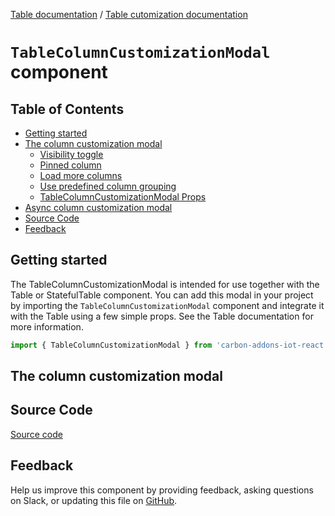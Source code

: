 [Table documentation](/docs/1-watson-iot-table--playground) / [Table cutomization documentation](/docs/1-watson-iot-table-column-customization--playground)

# `TableColumnCustomizationModal` component

## Table of Contents

- [Getting started](#getting-started)
- [The column customization modal](#the-column-customization-modal)
  - [Visibility toggle](#visibility-toggle)
  - [Pinned column](#pinned-column)
  - [Load more columns](#load-more-columns)
  - [Use predefined column grouping](#use-predefined-column-grouping)
  - [TableColumnCustomizationModal Props](#tablecolumncustomizationmodal-props)
- [Async column customization modal](#async-column-customization-modal)
- [Source Code](#source-code)
- [Feedback](#feedback)

## Getting started

The TableColumnCustomizationModal is intended for use together with the Table or StatefulTable component.
You can add this modal in your project by importing the `TableColumnCustomizationModal`
component and integrate it with the Table using a few simple props. See the Table documentation for more
information.

```js
import { TableColumnCustomizationModal } from 'carbon-addons-iot-react';
```

## The column customization modal


<TableColumnCustomizationModalContent />

## Source Code

[Source code](https://github.com/carbon-design-system/carbon-addons-iot-react/tree/next/packages/react/src/components/Table/TableColumnCustomizationModal)

## Feedback

Help us improve this component by providing feedback, asking questions on Slack, or updating this file on
[GitHub](https://github.com/carbon-design-system/carbon-addons-iot-react/tree/next/packages/react/src/components/Table/Table.mdx).
